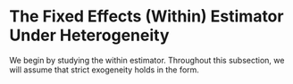 # The Fixed Effects (Within) Estimator Under Heterogeneity


We begin by studying the within estimator.  Throughout this subsection, we will assume that strict exogeneity holds in the form.
\begin{equation}
	\E[\bu_i|\bX_i]=0,
\end{equation}



